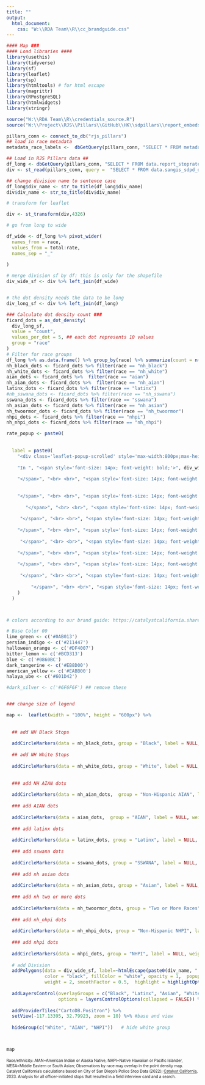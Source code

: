 ```yaml
---
title: ""
output:
  html_document:
    css: "W:\\RDA Team\\R\\cc_brandguide.css"
---
```

<!-- link to Google Font -->
<link href="https://fonts.googleapis.com/css2?family=Inter:wght@100;200;300;400;500;600;700;800;900&display=swap" rel="stylesheet">
  
```r
#### Map ###
#### Load libraries ####
library(usethis)
library(tidyverse)
library(sf)
library(leaflet)
library(sp)
library(htmltools) # for html escape
library(magrittr)
library(RPostgreSQL)
library(htmlwidgets)
library(stringr)

source("W:\\RDA Team\\R\\credentials_source.R")
source("W:\\Project\\RJS\\Pillars\\GitHub\\HK\\sdpillars\\report_embeds\\chart_functions.R")

pillars_conn <- connect_to_db("rjs_pillars")
## load in race metadata
metadata_race_labels <-  dbGetQuery(pillars_conn, "SELECT * FROM metadata_race_labels") %>% select(race_base, race_label_short, race_label_long)

## Load in RJS Pillars data ##
df_long <- dbGetQuery(pillars_conn, "SELECT * FROM data.report_stoprates_div_ficard_race_person")
div <- st_read(pillars_conn, query =  "SELECT * FROM data.sangis_sdpd_divisions_2023") 

## change division name to sentence case
df_long$div_name <- str_to_title(df_long$div_name)
div$div_name <- str_to_title(div$div_name)

# transform for leaflet

div <- st_transform(div,4326)

# go from long to wide

df_wide <- df_long %>% pivot_wider(
  names_from = race,
  values_from = total:rate,
  names_sep = "_"
  
)

# merge division sf by df: this is only for the shapefile
div_wide_sf <- div %>% left_join(df_wide)


# the dot density needs the data to be long
div_long_sf <- div %>% left_join(df_long)
```

```r
### Calculate dot density count ###
ficard_dots = as_dot_density(
  div_long_sf,
  value = "count",
  values_per_dot = 5, ## each dot represents 10 values
  group = "race"
)
# Filter for race groups
df_long %>% as.data.frame() %>% group_by(race) %>% summarize(count = n())
nh_black_dots <- ficard_dots %>% filter(race == "nh_black")
nh_white_dots <- ficard_dots %>% filter(race == "nh_white")
aian_dots <- ficard_dots %>%  filter(race == "aian")
nh_aian_dots <- ficard_dots %>%  filter(race == "nh_aian")
latinx_dots <- ficard_dots %>% filter(race == "latinx")
#nh_sswana_dots <- ficard_dots %>% filter(race == "nh_sswana")
sswana_dots <- ficard_dots %>% filter(race == "sswana")
nh_asian_dots <- ficard_dots %>% filter(race == "nh_asian")
nh_twoormor_dots <- ficard_dots %>% filter(race == "nh_twoormor")
nhpi_dots <- ficard_dots %>% filter(race == "nhpi")
nh_nhpi_dots <- ficard_dots %>% filter(race == "nh_nhpi")
```
  

```r
rate_popup <- paste0(
  
  
  label = paste0(
    "<div class='leaflet-popup-scrolled' style='max-width:800px;max-height:200px'>", 
    
    "In ", "<span style='font-size: 14px; font-weight: bold;'>", div_wide_sf$div_name, " Division",  "(", div_wide_sf$div_num, "),",
    
    "</span>", "<br> <br>", "<span style='font-size: 14px; font-weight: bold;'>", div_wide_sf$count_nh_black,  "</span>", " people perceived as ", "<span style='font-size: 14px; font-weight: bold;'>", "Black",  "</span>", " were stopped for an officer-initiated stop that resulted in a field interview card completed, a rate of ", "<span style='font-size: 14px; font-weight: bold;'>", round(div_wide_sf$rate_nh_black, digits = 1),  "</span>", "%. ",   "<span style='font-size: 14px; font-weight: bold;'>", div_wide_sf$total_nh_black, "</span>", " people in this division identify as Black.", "</br>",
    
     
    "</span>", "<br> <br>", "<span style='font-size: 14px; font-weight: bold;'>", div_wide_sf$count_nh_white,  "</span>", " people perceived as ", "<span style='font-size: 14px; font-weight: bold;'>", "White",  "</span>", " were stopped for an officer-initiated stop that resulted in a field interview card completed, a rate of ", "<span style='font-size: 14px; font-weight: bold;'>", round(div_wide_sf$rate_nh_white, digits = 1),  "</span>", "%. ",  "<span style='font-size: 14px; font-weight: bold;'>", div_wide_sf$total_nh_white, "</span>", " people in this division identify as White.", "</br>",
    
       "</span>", "<br> <br>", "<span style='font-size: 14px; font-weight: bold;'>", div_wide_sf$count_aian,  "</span>", " people perceived as ", "<span style='font-size: 14px; font-weight: bold;'>", "American Indian and Alaska Native(AIAN)",  "</span>", " were stopped for an officer-initiated stop that resulted in a field interview card completed, a rate of ", "<span style='font-size: 14px; font-weight: bold;'>", round(div_wide_sf$rate_aian, digits = 1),  "</span>", "%. ",  "<span style='font-size: 14px; font-weight: bold;'>", div_wide_sf$total_aian, "</span>", " people in this division identify as AIAN.", "</br>",
       
     "</span>", "<br> <br>", "<span style='font-size: 14px; font-weight: bold;'>", div_wide_sf$count_nh_aian,  "</span>", " people perceived as ", "<span style='font-size: 14px; font-weight: bold;'>", "Non-Hispanic American Indian and Alaska Native (AIAN)",  "</span>", " were stopped for an officer-initiated stop that resulted in a field interview card completed, a rate of ", "<span style='font-size: 14px; font-weight: bold;'>", round(div_wide_sf$rate_nh_aian, digits = 1),  "</span>", "%. ",  "<span style='font-size: 14px; font-weight: bold;'>", div_wide_sf$total_nh_aian, "</span>", " people in this division identify as Non-Hispanic AIAN.", "</br>",
    
    "</span>", "<br> <br>", "<span style='font-size: 14px; font-weight: bold;'>", div_wide_sf$count_latinx,  "</span>", " people perceived as ", "<span style='font-size: 14px; font-weight: bold;'>", "Latinx",  "</span>", " were stopped for an officer-initiated stop that resulted in a field interview card completed, a rate of ", "<span style='font-size: 14px; font-weight: bold;'>", round(div_wide_sf$rate_latinx, digits = 1),  "</span>", "%. ",  "<span style='font-size: 14px; font-weight: bold;'>", div_wide_sf$total_latinx, "</span>", " people in this division identify as Latinx.", "</br>",
    
     "</span>", "<br> <br>", "<span style='font-size: 14px; font-weight: bold;'>", div_wide_sf$count_sswana,  "</span>", " people perceived as ", "<span style='font-size: 14px; font-weight: bold;'>", "Southwest Asian or North African/Middle Eastern or North African or South Asian (SSWANA)",  "</span>", " were stopped for an officer-initiated stop that resulted in a field interview card completed, a rate of ", "<span style='font-size: 14px; font-weight: bold;'>", round(div_wide_sf$rate_sswana, digits = 1),  "</span>", "%. ",  "<span style='font-size: 14px; font-weight: bold;'>", div_wide_sf$total_sswana, "</span>", " people in this division identify as SSWANA.", "</br>",
    
    "</span>", "<br> <br>", "<span style='font-size: 14px; font-weight: bold;'>", div_wide_sf$count_nh_asian,  "</span>", " people perceived as ", "<span style='font-size: 14px; font-weight: bold;'>", "Asian",  "</span>", " were stopped for an officer-initiated stop that resulted in a field interview card completed, a rate of ", "<span style='font-size: 14px; font-weight: bold;'>", round(div_wide_sf$rate_nh_asian, digits = 1),  "</span>", "%. ",  "<span style='font-size: 14px; font-weight: bold;'>", div_wide_sf$total_nh_asian, "</span>", " people in this division identify as Asian.", "</br>",
      
    "</span>", "<br> <br>", "<span style='font-size: 14px; font-weight: bold;'>", div_wide_sf$count_nh_twoormor,  "</span>", " people perceived as ", "<span style='font-size: 14px; font-weight: bold;'>", "Two or More Races",  "</span>", " were stopped for an officer-initiated stop that resulted in a field interview card completed, a rate of ", "<span style='font-size: 14px; font-weight: bold;'>", round(div_wide_sf$rate_nh_twoormor, digits = 1),  "</span>", "%. ",  "<span style='font-size: 14px; font-weight: bold;'>", div_wide_sf$total_nh_twoormor, "</span>", " people in this division identify as Multi-Racial.", "</br>",
    
     "</span>", "<br> <br>", "<span style='font-size: 14px; font-weight: bold;'>", div_wide_sf$count_nhpi,  "</span>", " people perceived as ", "<span style='font-size: 14px; font-weight: bold;'>", "Native Hawaiian or Pacific Islander (NHPI)",  "</span>", " were stopped for an officer-initiated stop that resulted in a field interview card completed, a rate of ", "<span style='font-size: 14px; font-weight: bold;'>", round(div_wide_sf$rate_nhpi, digits = 1),  "</span>", "%. ",  "<span style='font-size: 14px; font-weight: bold;'>", div_wide_sf$total_nhpi, "</span>", " people in this division identify as NHPI.", "</br>",
    
         "</span>", "<br> <br>", "<span style='font-size: 14px; font-weight: bold;'>", div_wide_sf$count_nh_nhpi,  "</span>", " people perceived as ", "<span style='font-size: 14px; font-weight: bold;'>", "Non-Hispanic Native Hawaiian or Pacific Islander (NHPI)",  "</span>", " were stopped for an officer-initiated stop that resulted in a field interview card completed, a rate of ", "<span style='font-size: 14px; font-weight: bold;'>", round(div_wide_sf$rate_nh_nhpi, digits = 1),  "</span>", "%. ", "<span style='font-size: 14px; font-weight: bold;'>", div_wide_sf$total_nh_nhpi, "</span>", " people in this division identify as Non-Hispanic NHPI."
    )
  )




```



```r
# colors according to our brand guide: https://catalystcalifornia.sharepoint.com/sites/Portal/AP%20Projects/Forms/AllItems.aspx?FolderCTID=0x012000EF0283621C7FE048A8E68512F119353B&id=%2Fsites%2FPortal%2FAP%20Projects%2FCommunications%2FCatalyst%20California%2FBranding%20Materials%20%2B%20Templates%2FVisual%20Brand%20Guide%2FCatalyst%20California%20Brand%20Guide%5FSeptember%202022%2Epdf&viewid=1aaeb4a9%2D2232%2D41c7%2Da71c%2D727af9e1f5d7&parent=%2Fsites%2FPortal%2FAP%20Projects%2FCommunications%2FCatalyst%20California%2FBranding%20Materials%20%2B%20Templates%2FVisual%20Brand%20Guide

# Base Color 00
lime_green <- c('#0AB013')
persian_indigo <- c('#211447')
halloween_orange <- c('#DF4007')
bitter_lemon <- c('#BCD313')
blue <- c('#0860BC')
dark_tangerine <- c('#EB8D00')
american_yellow <- c('#EABB00')
halaya_ube <- c('#601D42')

#dark_silver <- c('#6F6F6F') ## remove these


### change size of legend

map <-  leaflet(width = "100%", height = "600px") %>%
  
  
  ## add NH Black Stops
  
  addCircleMarkers(data = nh_black_dots, group = "Black", label = NULL, weight = 2, fillOpacity = 1, radius = 2, color="white",  fillColor=blue, stroke = TRUE) %>% 
  
  ## add NH White Stops
  
  addCircleMarkers(data = nh_white_dots, group = "White", label = NULL, weight = 2, fillOpacity = 1, radius = 2, color="white",  fillColor=  bitter_lemon,  stroke = TRUE) %>% 
  
  
  ### add NH AIAN dots 
  
  addCircleMarkers(data = nh_aian_dots,  group = "Non-Hispanic AIAN", label = NULL, weight = 2, fillOpacity = 1, radius = 2, color="white",  fillColor= dark_tangerine, stroke = TRUE) %>% 
  
  ### add AIAN dots 
  
  addCircleMarkers(data = aian_dots,  group = "AIAN", label = NULL, weight = 2, fillOpacity = 1, radius = 2, color="white",  fillColor= dark_tangerine, stroke = TRUE) %>% 
  
  ### add latinx dots
  
  addCircleMarkers(data = latinx_dots, group = "Latinx", label = NULL, weight = 2, fillOpacity = 1, radius = 2, color="white",  fillColor= lime_green,  stroke = TRUE) %>% 
  
  ### add sswana dots
  
  addCircleMarkers(data = sswana_dots, group = "SSWANA", label = NULL, weight = 2, fillOpacity = 1, radius = 2, color="white",  fillColor= american_yellow, stroke = TRUE) %>% 
  
  ### add nh asian dots
  
  addCircleMarkers(data = nh_asian_dots, group = "Asian", label = NULL, weight = 2, fillOpacity = 1, radius = 2, color="white",  fillColor=  halloween_orange, stroke = TRUE) %>% 
  
  ### add nh two or more dots
  
  addCircleMarkers(data = nh_twoormor_dots, group = "Two or More Races", label = NULL, weight = 2, fillOpacity = 1, radius = 2, color="white",  fillColor= persian_indigo, stroke = TRUE) %>% 
  
  ### add nh_nhpi dots
  
  addCircleMarkers(data = nh_nhpi_dots, group = "Non-Hispanic NHPI", label = NULL, weight = 2, fillOpacity = 1, radius = 2, color="white",  fillColor= halaya_ube, stroke = TRUE) %>% 
  
  ### add nhpi dots
  
  addCircleMarkers(data = nhpi_dots, group = "NHPI", label = NULL, weight = 2, fillOpacity = 1, radius = 2, color="white",  fillColor= halaya_ube, stroke = TRUE) %>% 
  
  # add Division 
  addPolygons(data = div_wide_sf, label=~htmlEscape(paste0(div_name, " Division ")),
              color = "black", fillColor = "white", opacity = 1,  popup = ~paste0(rate_popup), 
              weight = 2, smoothFactor = 0.5,  highlight = highlightOptions(color = "white", weight = 3, bringToFront = TRUE, sendToBack = FALSE)) %>%
  
  addLayersControl(overlayGroups = c("Black", "Latinx", "Asian", "White",  "SSWANA", "NHPI", "Non-Hispanic NHPI", "AIAN", "Non-Hispanic AIAN", "Two or More Races"),
                   options = layersControlOptions(collapsed = FALSE)) %>%
  
  addProviderTiles("CartoDB.Positron") %>%
  setView(-117.13395, 32.79923, zoom = 10) %>% #base and view 
  
  hideGroup(c("White", "AIAN", "NHPI"))   # hide white group




```

  
```r
map
```



<div align="left" style="line-height: 1em;"><span style="font-size: 10px;">Race/ethnicity: AIAN=American Indian or Alaska Native, NHPI=Native Hawaiian or Pacific Islander, MESA=Middle Eastern or South Asian; Observations by race may overlap in the point density map. </span> <br> 
  <span style=' font-size: 10px;'>Catalyst California's calculations based on City of San Diego's Police Stop Data (2022); <u>[Catalyst California](https://www.catalystcalifornia.org)</u>, 2023. Analysis for all officer-initiated stops that resulted in a field interview card and a search.</span> </div>


  